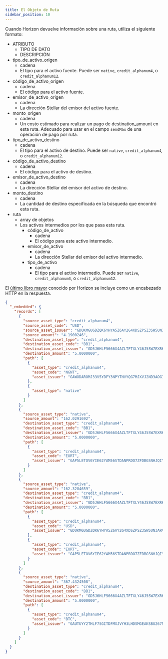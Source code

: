 ```yaml
---
title: El Objeto de Ruta
sidebar_position: 10
---
```



Cuando Horizon devuelve información sobre una ruta, utiliza el siguiente formato:

<AttributeTable>

- ATRIBUTO
  - TIPO DE DATO
  - DESCRIPCIÓN
- tipo_de_activo_origen
  - cadena
  - El tipo para el activo fuente. Puede ser `native`, `credit_alphanum4`, o `credit_alphanum12`.
- código_de_activo_origen
  - cadena
  - El código para el activo fuente.
- emisor_de_activo_origen
  - cadena
  - La dirección Stellar del emisor del activo fuente.
- monto_origen
  - cadena
  - Un costo estimado para realizar un pago de destination_amount en esta ruta. Adecuado para usar en el campo `sendMax` de una operación de pago por ruta.
- tipo_de_activo_destino
  - cadena
  - El tipo para el activo de destino. Puede ser `native`, `credit_alphanum4`, o `credit_alphanum12`.
- código_de_activo_destino
  - cadena
  - El código para el activo de destino.
- emisor_de_activo_destino
  - cadena
  - La dirección Stellar del emisor del activo de destino.
- monto_destino
  - cadena
  - La cantidad de destino especificada en la búsqueda que encontró esta ruta.
- ruta
  - array de objetos
  - Los activos intermedios por los que pasa esta ruta.
    - código_de_activo
      - cadena
      - El código para este activo intermedio.
    - emisor_de_activo
      - cadena
      - La dirección Stellar del emisor del activo intermedio.
    - tipo_de_activo
      - cadena
      - El tipo para el activo intermedio. Puede ser `native`, `credit_alphanum4`, o `credit_alphanum12`.

</AttributeTable>

El [último libro mayor](../../structure/consistency.mdx) conocido por Horizon se incluye como un encabezado HTTP en la respuesta.

<ExampleResponse>

```json
{
  "_embedded": {
    "records": [
      {
        "source_asset_type": "credit_alphanum4",
        "source_asset_code": "USD",
        "source_asset_issuer": "GDUKMGUGDZQK6YHYA5Z6AY2G4XDSZPSZ3SW5UN3ARVMO6QSRDWP5YLEX",
        "source_amount": "4.1900246",
        "destination_asset_type": "credit_alphanum4",
        "destination_asset_code": "BB1",
        "destination_asset_issuer": "GD5J6HLF5666X4AZLTFTXLY46J5SW7EXRKBLEYPJP33S33MXZGV6CWFN",
        "destination_amount": "5.0000000",
        "path": [
          {
            "asset_type": "credit_alphanum4",
            "asset_code": "NGNT",
            "asset_issuer": "GAWODAROMJ33V5YDFY3NPYTHVYQG7MJXVJ2ND3AOGIHYRWINES6ACCPD"
          },
          {
            "asset_type": "native"
          }
        ]
      },
      {
        "source_asset_type": "native",
        "source_amount": "162.0291692",
        "destination_asset_type": "credit_alphanum4",
        "destination_asset_code": "BB1",
        "destination_asset_issuer": "GD5J6HLF5666X4AZLTFTXLY46J5SW7EXRKBLEYPJP33S33MXZGV6CWFN",
        "destination_amount": "5.0000000",
        "path": [
          {
            "asset_type": "credit_alphanum4",
            "asset_code": "EURT",
            "asset_issuer": "GAP5LETOV6YIE62YAM56STDANPRDO7ZFDBGSNHJQIYGGKSMOZAHOOS2S"
          }
        ]
      },
      {
        "source_asset_type": "native",
        "source_amount": "162.3284659",
        "destination_asset_type": "credit_alphanum4",
        "destination_asset_code": "BB1",
        "destination_asset_issuer": "GD5J6HLF5666X4AZLTFTXLY46J5SW7EXRKBLEYPJP33S33MXZGV6CWFN",
        "destination_amount": "5.0000000",
        "path": [
          {
            "asset_type": "credit_alphanum4",
            "asset_code": "USD",
            "asset_issuer": "GDUKMGUGDZQK6YHYA5Z6AY2G4XDSZPSZ3SW5UN3ARVMO6QSRDWP5YLEX"
          },
          {
            "asset_type": "credit_alphanum4",
            "asset_code": "EURT",
            "asset_issuer": "GAP5LETOV6YIE62YAM56STDANPRDO7ZFDBGSNHJQIYGGKSMOZAHOOS2S"
          }
        ]
      },
      {
        "source_asset_type": "native",
        "source_amount": "367.4324508",
        "destination_asset_type": "credit_alphanum4",
        "destination_asset_code": "BB1",
        "destination_asset_issuer": "GD5J6HLF5666X4AZLTFTXLY46J5SW7EXRKBLEYPJP33S33MXZGV6CWFN",
        "destination_amount": "5.0000000",
        "path": [
          {
            "asset_type": "credit_alphanum4",
            "asset_code": "BTC",
            "asset_issuer": "GAUTUYY2THLF7SGITDFMXJVYH3LHDSMGEAKSBU267M2K7A3W543CKUEF"
          }
        ]
      }
    ]
  }
}
```

</ExampleResponse>
